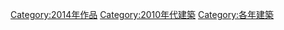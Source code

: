 [[Category:2014年作品|Category:2014年作品]]
[[Category:2010年代建築|Category:2010年代建築]]
[[Category:各年建築|Category:各年建築]]